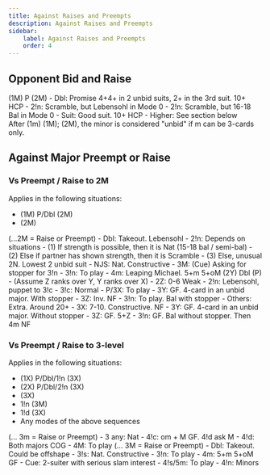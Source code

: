 ```yaml
---
title: Against Raises and Preempts
description: Against Raises and Preempts
sidebar:
    label: Against Raises and Preempts
    order: 4
---
```



## Opponent Bid and Raise

<BiddingTree>
(1M) P (2M)
- Dbl: Promise 4+4+ in 2 unbid suits, 2+ in the 3rd suit. 10+ HCP
    - 2!n: Scramble, but Lebensohl in Mode 0
- 2!n: Scramble, but 16-18 Bal in Mode 0
- Suit: Good suit. 10+ HCP
- Higher: See section below
</BiddingTree>

<Aside type="note">
After (1m) (1M); (2M), the minor is considered "unbid" if m can be 3-cards only.
</Aside>

## Against Major Preempt or Raise

### Vs Preempt / Raise to 2M

Applies in the following situations:
- (1M) P/Dbl (2M)
- (2M)

<BiddingTree>
(...2M = Raise or Preempt)
- Dbl: Takeout. Lebensohl
- 2!n: Depends on situations
    - (1) If strength is possible, then it is Nat (15-18 bal / semi-bal)
    - (2) Else if partner has shown strength, then it is Scramble
    - (3) Else, unusual 2N. Lowest 2 unbid suit
- NJS: Nat. Constructive
- 3M: (Cue) Asking for stopper for 3!n
- 3!n: To play 
- 4m: Leaping Michael. 5+m 5+oM
</BiddingTree>

<BiddingTree>
(2Y) Dbl (P)
- (Assume Z ranks over Y, Y ranks over X)
- 2Z: 0-6 Weak
- 2!n: Lebensohl, puppet to 3!c
    - 3!c: Normal
        - P/3X: To play
        - 3Y: GF. 4-card in an unbid major. With stopper
        - 3Z: Inv. NF
        - 3!n: To play. Bal with stopper
    - Others: Extra. Around 20+
- 3X: 7-10. Constructive. NF
- 3Y: GF. 4-card in an unbid major. Without stopper
- 3Z: GF. 5+Z
- 3!n: GF. Bal without stopper. Then 4m NF
</BiddingTree>

### Vs Preempt / Raise to 3-level

Applies in the following situations:
- (1X) P/Dbl/1!n (3X)
- (2X) P/Dbl/2!n (3X)
- (3X)
- 1!n (3M)
- 1!d (3X)
- Any modes of the above sequences

<BiddingTree>
(... 3m = Raise or Preempt)
- 3 any: Nat
- 4!c: om + M GF. 4!d ask M
- 4!d: Both majors COG
- 4M: To play
</BiddingTree>

<BiddingTree>
(... 3M = Raise or Preempt)
- Dbl: Takeout. Could be offshape
- 3!s: Nat. Constructive
- 3!n: To play
- 4m: 5+m 5+oM GF
- Cue: 2-suiter with serious slam interest
- 4!s/5m: To play
- 4!n: Minors
</BiddingTree>
